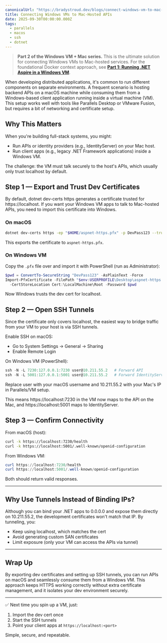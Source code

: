 ```yaml
---
canonicalUrl: "https://bradystroud.dev/blogs/connect-windows-vm-to-mac-apis"
title: Connecting Windows VMs to Mac-Hosted APIs
date: 2025-09-30T00:00:00.000Z
tags:
  - parallels
  - macos
  - ssh
  - dotnet
---
```


> **Part 2 of the Windows VM + Mac series.** This is the ultimate solution for connecting Windows VMs to Mac-hosted services. For the foundational Docker context approach, see **[Part 1: Running .NET Aspire in a Windows VM](./aspire-windows-vm)**.

When developing distributed applications, it's common to run different components on separate environments. A frequent scenario is hosting backend APIs on a macOS machine while consuming them from a Windows-based client application running inside a virtual machine (VM). This setup works well with tools like Parallels Desktop or VMware Fusion, but requires a bit of networking and certificate setup.

## Why This Matters

When you're building full-stack systems, you might:
- Run APIs or identity providers (e.g., IdentityServer) on your Mac host.
- Run client apps (e.g., legacy .NET Framework applications) inside a Windows VM.

The challenge: the VM must talk securely to the host's APIs, which usually only trust localhost by default.

## Step 1 — Export and Trust Dev Certificates

By default, dotnet dev-certs https generates a certificate trusted for https://localhost. If you want your Windows VM apps to talk to Mac-hosted APIs, you need to import this certificate into Windows.

### On macOS

```bash
dotnet dev-certs https -ep "$HOME/aspnet-https.pfx" -p DevPass123 --trust
```

This exports the certificate to `aspnet-https.pfx`.

### On Windows VM

Copy the `.pfx` file over and import it with PowerShell (run as Administrator):

```powershell
$pwd = ConvertTo-SecureString "DevPass123" -AsPlainText -Force
Import-PfxCertificate -FilePath "$env:USERPROFILE\Desktop\aspnet-https.pfx" `
  -CertStoreLocation Cert:\LocalMachine\Root -Password $pwd
```
Now Windows trusts the dev cert for localhost.

## Step 2 — Open SSH Tunnels

Since the certificate only covers localhost, the easiest way to bridge traffic from your VM to your host is via SSH tunnels.

Enable SSH on macOS:
- Go to System Settings → General → Sharing
- Enable Remote Login

On Windows VM (PowerShell):

```powershell
ssh -N -L 7230:127.0.0.1:7230 user@10.211.55.2   # Forward API
ssh -N -L 5001:127.0.0.1:5001 user@10.211.55.2   # Forward IdentityServer
```

Replace user with your macOS username and 10.211.55.2 with your Mac's IP in Parallels/VM setup.

This means https://localhost:7230 in the VM now maps to the API on the Mac, and https://localhost:5001 maps to IdentityServer.

## Step 3 — Confirm Connectivity

From macOS (host):

```bash
curl -k https://localhost:7230/health
curl -k https://localhost:5001/.well-known/openid-configuration
```

From Windows VM:

```powershell
curl https://localhost:7230/health
curl https://localhost:5001/.well-known/openid-configuration
```

Both should return valid responses.

---

## Why Use Tunnels Instead of Binding IPs?

Although you can bind your .NET apps to 0.0.0.0 and expose them directly on 10.211.55.2, the development certificates won't match that IP. By tunneling, you:
- Keep using localhost, which matches the cert
- Avoid generating custom SAN certificates
- Limit exposure (only your VM can access the APIs via tunnel)

---

## Wrap Up

By exporting dev certificates and setting up SSH tunnels, you can run APIs on macOS and seamlessly consume them from a Windows VM. This approach keeps HTTPS working correctly without extra certificate management, and it isolates your dev environment securely.

---

✅ Next time you spin up a VM, just:
1. Import the dev cert once
2. Start the SSH tunnels
3. Point your client apps at `https://localhost:<port>`

Simple, secure, and repeatable.
